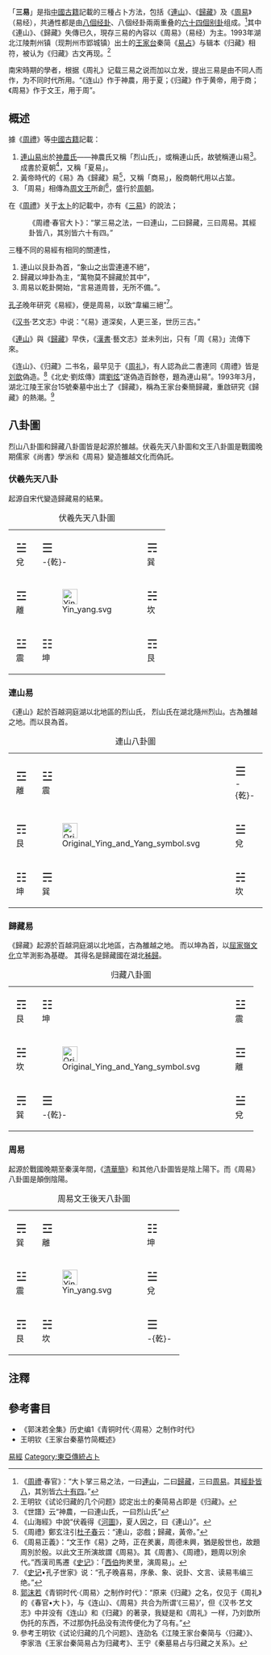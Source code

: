 「'''三易'''」是指[[中國古典典籍|中國古籍]]記載的三種占卜方法，包括《[[連山易|連山]]》、《[[歸藏|歸藏]]》及《[[周易|周易]]》（易经），共通性都是由[[八卦|八個经卦]]、八個经卦兩兩重叠的[[六十四卦|六十四個别卦]]组成。<ref>《[[周禮|周禮]]‧春官》：“大卜掌三易之法，一曰[[連山易|連山]]，二曰[[歸藏|歸藏]]，三曰[[周易|周易]]。其[[八卦|經卦皆八]]，其別皆[[六十四卦|六十有四]]。”</ref>其中《連山》、《歸藏》失傳已久，現存三易的內容以《周易》（易经）为主。1993年湖北江陵荆州镇（现荆州市郢城镇）出土的[[王家台|王家台]]秦简《[[易占|易占]]》与辑本《归藏》相符，被认为《归藏》古文再现。<ref>王明钦《试论归藏的几个问题》認定出土的秦简易占即是《归藏》。</ref>

南宋時期的學者，根据《周礼》记载三易之说而加以立发，提出三易是由不同人而作，为不同时代所用。“《连山》作于神農，用于夏；《归藏》作于黄帝，用于商；《周易》作于文王，用于周”。

== 概述 ==
據《[[周禮|周禮]]》等[[中國古典典籍|中國古籍]]記載：
#[[連山易|連山易]]出於[[神农氏|神農氏]]——神農氏又稱「烈山氏」，或稱連山氏，故號稱連山易<ref>《世譜》云“神農，一曰連山氏，一曰烈山氏”</ref>。成書於夏朝<ref>《山海經》中說“伏羲得《[[河圖|河圖]]》，夏人因之，曰《連山》”。</ref>，又稱「夏易」。
#黃帝時代的《易》為《歸藏》易<ref>《周禮》鄭玄注引[[杜子春|杜子春]]云：“連山，宓戲；歸藏，黃帝。”</ref>，又稱「商易」，殷商朝代用以占筮。
#「周易」相傳為[[周文王|周文王]]所創<ref>《周易正義》：“文王作《易》之時，正在羑裏，周德未興，猶是殷世也，故題周別於殷。以此文王所演故謂《周易》。其《周書》、《周禮》，題周以別余代。”西漢司馬遷《[[史记|史记]]》：「[[周文王|西伯]]拘羑里，演周易」。</ref>，盛行於[[周朝|周朝]]。

在《[[周禮|周禮]]》关于[[太卜|太卜]]的記載中，亦有《[[三易|三易]]》的說法；
:《周禮‧春官大卜》：“掌三易之法，一曰連山，二曰歸藏，三曰周易。其經卦皆八，其別皆六十有四。”

三種不同的易經有相同的關連性，
#連山以艮卦為首，“象山之出雲連連不絕”，
#歸藏以坤卦為主，“萬物莫不歸藏於其中”，
#周易以乾卦開始，“言易道周普，无所不備。”。

[[孔子|孔子]]晚年研究《易經》，便是周易，以致“韋編三絕”<ref>《[[史记|史记]]•孔子世家》说：“孔子晚喜易，序彖、象、说卦、文言、读易韦编三绝。”</ref>。

《[[汉书|汉书]]·艺文志》中说：“《易》道深矣，人更三圣，世历三古。”

《[[連山|連山]]》與《[[歸藏|歸藏]]》早佚，《[[漢書|漢書]]‧藝文志》並未列出，只有「周《易》」流傳下來。

《连山》、《归藏》二书名，最早见于《[[周礼|周礼]]》，有人認為此二書連同《周禮》皆是[[刘歆|刘歆]]偽造。<ref>[[郭沫若|郭沫若]]《青铜时代·〈周易〉之制作时代》：“原来《归藏》之名，仅见于《周礼》的《春官•大卜》，与《连山》、《周易》共合为所谓‘《三易》’，但《汉书·艺文志》中并没有《连山》和《归藏》的著录，我疑是和《周礼》一样，乃刘歆所伪托的东西，不过那伪托品没有流传便化为了乌有。”</ref>《北史·劉炫傳》謂[[劉炫|劉炫]]“遂偽造百餘卷，題為連山易”。1993年3月，湖北江陵王家台15號秦墓中出土了《歸藏》，稱為王家台秦簡歸藏，重啟研究《歸藏》的熱潮。<ref>參考王明钦《试论归藏的几个问题》、连劭名《江陵王家台秦简与〈归藏〉》、李家浩《王家台秦简易占为归藏考》、王宁《秦墓易占与归藏之关系》。</ref>

==八卦圖==

烈山八卦圖和歸藏八卦圖皆是起源於雒越。伏羲先天八卦圖和文王八卦圖是戰國晚期儒家《尚書》學派和《周易》變造雒越文化而偽託。

===伏羲先天八卦===
{{main|八卦}}
起源自宋代變造歸藏易的結果。
{| Class="wikitable" border="1" style="text-align:center;" 
|+伏羲先天八卦圖
|------ style="text-align:center"
|style="padding:5px 15px"|<span style="font-size:150%;">☱</span><br />兌
|style="padding:5px 15px"|<span style="font-size:150%;">☰</span><br />-{乾}-
|style="padding:5px 15px"|<span style="font-size:150%;">☴</span><br />巽
|------ style="text-align:center"
|style="padding:5px 15px"|<span style="font-size:150%;">☲</span><br />離
|style="padding:5px 15px"|[[File:Yin_yang.svg|30px]]<!-- 太極 -->
|style="padding:5px 15px"|<span style="font-size:150%;">☵</span><br />坎
|------ style="text-align:center"
|style="padding:5px 15px"|<span style="font-size:150%;">☳</span><br />震
|style="padding:5px 15px"|<span style="font-size:150%;">☷</span><br />坤
|style="padding:5px 15px"|<span style="font-size:150%;">☶</span><br />艮
|}

===連山易===
{{main|連山易}}

《連山》起於百越洞庭湖以北地區的烈山氏，
烈山氏在湖北隨州烈山。古為雒越之地。而以艮為首。

{| Class="wikitable" border="1" style="text-align:center;" 
|+連山八卦圖
|------ style="text-align:center"
|style="padding:5px 15px"|<span style="font-size:150%;">☲</span><br />離
|style="padding:5px 15px"|<span style="font-size:150%;">☳</span><br />震
|style="padding:5px 15px"|<span style="font-size:150%;">☰</span><br />-{乾}-

|------ style="text-align:center"
|style="padding:5px 15px"|<span style="font-size:150%;">☶</span><br />艮
|style="padding:5px 15px"|[[File:Original_Ying_and_Yang_symbol.svg|30px]]<!-- 大恒 -->
|style="padding:5px 15px"|<span style="font-size:150%;">☱</span><br />兌

|------ style="text-align:center"
|style="padding:5px 15px"|<span style="font-size:150%;">☷</span><br />坤
|style="padding:5px 15px"|<span style="font-size:150%;">☴</span><br />巽
|style="padding:5px 15px"|<span style="font-size:150%;">☵</span><br />坎

|}

===歸藏易===
{{main|歸藏}}

《歸藏》起源於百越洞庭湖以北地區，古為雒越之地。
而以坤為首，以[[屈家嶺文化|屈家嶺文化]]立竿測影為基礎。
其得名是歸藏國在湖北[[秭歸|秭歸]]。

{| Class="wikitable" border="1" style="text-align:center;" 
|+归藏八卦圖
|------ style="text-align:center"
|style="padding:5px 15px"|<span style="font-size:150%;">☶</span><br />艮
|style="padding:5px 15px"|<span style="font-size:150%;">☷</span><br />坤
|style="padding:5px 15px"|<span style="font-size:150%;">☳</span><br />震
|------ style="text-align:center"
|style="padding:5px 15px"|<span style="font-size:150%;">☵</span><br />坎
|style="padding:5px 15px"|[[File:Original_Ying_and_Yang_symbol.svg|30px]]<!-- 大恒 -->
|style="padding:5px 15px"|<span style="font-size:150%;">☲</span><br />離
|------ style="text-align:center"
|style="padding:5px 15px"|<span style="font-size:150%;">☴</span><br />巽
|style="padding:5px 15px"|<span style="font-size:150%;">☰</span><br />-{乾}-
|style="padding:5px 15px"|<span style="font-size:150%;">☱</span><br />兌
|}

===周易===
{{main|易经}}
{{See also|八卦}}

起源於戰國晚期至秦漢年間，《[[清華簡|清華簡]]》和其他八卦圖皆是陰上陽下。而《周易》八卦圖是顛倒陰陽。
{| Class="wikitable" border="1" style="text-align:center;" 
|+周易文王後天八卦圖
|------ style="text-align:center"
|style="padding:5px 15px"|<span style="font-size:150%;">☴</span><br />巽
|style="padding:5px 15px"|<span style="font-size:150%;">☲</span><br />離
|style="padding:5px 15px"|<span style="font-size:150%;">☷</span><br />坤
|------ style="text-align:center"
|style="padding:5px 15px"|<span style="font-size:150%;">☳</span><br />震
|style="padding:5px 15px"|[[File:Yin_yang.svg|30px]]<!-- 太極 -->
|style="padding:5px 15px"|<span style="font-size:150%;">☱</span><br />兌
|------ style="text-align:center"
|style="padding:5px 15px"|<span style="font-size:150%;">☶</span><br />艮
|style="padding:5px 15px"|<span style="font-size:150%;">☵</span><br />坎
|style="padding:5px 15px"|<span style="font-size:150%;">☰</span><br />-{乾}-
|}

==注釋==
{{reflist|2}}

==參考書目==
{{refbegin}}
*《郭沫若全集》历史编1《青铜时代·〈周易〉之制作时代》
*王明钦《王家台秦墓竹简概述》
{{refend}}
[[Category:易經|]]
[[Category:東亞傳統占卜|Category:東亞傳統占卜]]